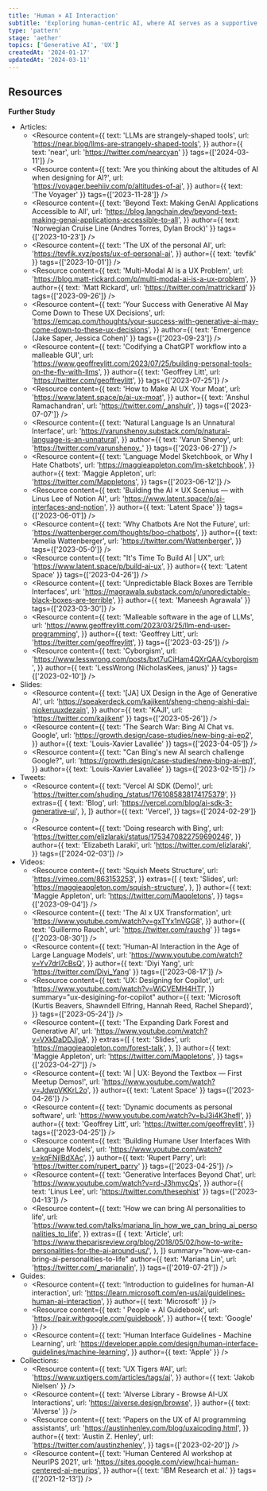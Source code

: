 ```yaml
---
title: 'Human × AI Interaction'
subtitle: 'Exploring human-centric AI, where AI serves as a supportive agent to amplify human capabilities, i.e. AI in the loop'
type: 'pattern'
stage: 'aether'
topics: ['Generative AI', 'UX']
createdAt: '2024-01-17'
updatedAt: '2024-03-11'
---
```


## Resources

**Further Study**

- Articles:
  - <Resource
      content={{
        text: 'LLMs are strangely-shaped tools',
        url: 'https://near.blog/llms-are-strangely-shaped-tools',
      }}
      author={{ text: 'near', url: 'https://twitter.com/nearcyan' }}
      tags={['2024-03-11']}
    />
  - <Resource
      content={{
        text: 'Are you thinking about the altitudes of AI when designing for AI?',
        url: 'https://voyager.beehiiv.com/p/altitudes-of-ai',
      }}
      author={{ text: 'The Voyager' }}
      tags={['2023-11-28']}
    />
  - <Resource
      content={{
        text: 'Beyond Text: Making GenAI Applications Accessible to All',
        url: 'https://blog.langchain.dev/beyond-text-making-genai-applications-accessible-to-all',
      }}
      author={{ text: 'Norwegian Cruise Line (Andres Torres, Dylan Brock)' }}
      tags={['2023-10-23']}
    />
  - <Resource
      content={{
        text: 'The UX of the personal AI',
        url: 'https://tevfik.xyz/posts/ux-of-personal-ai',
      }}
      author={{ text: 'tevfik' }}
      tags={['2023-10-01']}
    />
  - <Resource
      content={{
        text: 'Multi-Modal AI is a UX Problem',
        url: 'https://blog.matt-rickard.com/p/multi-modal-ai-is-a-ux-problem',
      }}
      author={{ text: 'Matt Rickard', url: 'https://twitter.com/mattrickard' }}
      tags={['2023-09-26']}
    />
  - <Resource
      content={{
        text: 'Your Success with Generative AI May Come Down to These UX Decisions',
        url: 'https://emcap.com/thoughts/your-success-with-generative-ai-may-come-down-to-these-ux-decisions',
      }}
      author={{ text: 'Emergence (Jake Saper, Jessica Cohen)' }}
      tags={['2023-09-23']}
    />
  - <Resource
      content={{
        text: 'Codifying a ChatGPT workflow into a malleable GUI',
        url: 'https://www.geoffreylitt.com/2023/07/25/building-personal-tools-on-the-fly-with-llms',
      }}
      author={{
        text: 'Geoffrey Litt',
        url: 'https://twitter.com/geoffreylitt',
      }}
      tags={['2023-07-25']}
    />
  - <Resource
      content={{
        text: 'How to Make AI UX Your Moat',
        url: 'https://www.latent.space/p/ai-ux-moat',
      }}
      author={{
        text: 'Anshul Ramachandran',
        url: 'https://twitter.com/_anshulr',
      }}
      tags={['2023-07-07']}
    />
  - <Resource
      content={{
        text: 'Natural Language Is an Unnatural Interface',
        url: 'https://varunshenoy.substack.com/p/natural-language-is-an-unnatural',
      }}
      author={{ text: 'Varun Shenoy', url: 'https://twitter.com/varunshenoy_' }}
      tags={['2023-06-27']}
    />
  - <Resource
      content={{
        text: 'Language Model Sketchbook, or Why I Hate Chatbots',
        url: 'https://maggieappleton.com/lm-sketchbook',
      }}
      author={{
        text: 'Maggie Appleton',
        url: 'https://twitter.com/Mappletons',
      }}
      tags={['2023-06-12']}
    />
  - <Resource
      content={{
        text: 'Building the AI × UX Scenius — with Linus Lee of Notion AI',
        url: 'https://www.latent.space/p/ai-interfaces-and-notion',
      }}
      author={{ text: 'Latent Space' }}
      tags={['2023-06-01']}
    />
  - <Resource
      content={{
        text: 'Why Chatbots Are Not the Future',
        url: 'https://wattenberger.com/thoughts/boo-chatbots',
      }}
      author={{
        text: 'Amelia Wattenberger',
        url: 'https://twitter.com/Wattenberger',
      }}
      tags={['2023-05-0']}
    />
  - <Resource
      content={{
        text: "It's Time To Build AI | UX",
        url: 'https://www.latent.space/p/build-ai-ux',
      }}
      author={{ text: 'Latent Space' }}
      tags={['2023-04-26']}
    />
  - <Resource
      content={{
        text: 'Unpredictable Black Boxes are Terrible Interfaces',
        url: 'https://magrawala.substack.com/p/unpredictable-black-boxes-are-terrible',
      }}
      author={{ text: 'Maneesh Agrawala' }}
      tags={['2023-03-30']}
    />
  - <Resource
      content={{
        text: 'Malleable software in the age of LLMs',
        url: 'https://www.geoffreylitt.com/2023/03/25/llm-end-user-programming',
      }}
      author={{
        text: 'Geoffrey Litt',
        url: 'https://twitter.com/geoffreylitt',
      }}
      tags={['2023-03-25']}
    />
  - <Resource
      content={{
        text: 'Cyborgism',
        url: 'https://www.lesswrong.com/posts/bxt7uCiHam4QXrQAA/cyborgism',
      }}
      author={{ text: 'LessWrong (NicholasKees, janus)' }}
      tags={['2023-02-10']}
    />
- Slides:
  - <Resource
      content={{
        text: '[JA] UX Design in the Age of Generative AI',
        url: 'https://speakerdeck.com/kajikent/sheng-cheng-aishi-dai-niokeruuxdezain',
      }}
      author={{ text: 'KAJI', url: 'https://twitter.com/kajikent' }}
      tags={['2023-05-26']}
    />
  - <Resource
      content={{
        text: 'The Search War: Bing AI Chat vs. Google',
        url: 'https://growth.design/case-studies/new-bing-ai-ep2',
      }}
      author={{ text: 'Louis-Xavier Lavallée' }}
      tags={['2023-04-05']}
    />
  - <Resource
      content={{
        text: "Can Bing's new AI search challenge Google?",
        url: 'https://growth.design/case-studies/new-bing-ai-ep1',
      }}
      author={{ text: 'Louis-Xavier Lavallée' }}
      tags={['2023-02-15']}
    />
- Tweets:
  - <Resource
      content={{
        text: 'Vercel AI SDK (Demo)',
        url: 'https://twitter.com/shuding_/status/1761085838174175379',
      }}
      extras={[
        {
          text: 'Blog',
          url: 'https://vercel.com/blog/ai-sdk-3-generative-ui',
        },
      ]}
      author={{
        text: 'Vercel',
      }}
      tags={['2024-02-29']}
    />
  - <Resource
      content={{
        text: 'Doing research with Bing',
        url: 'https://twitter.com/elizlaraki/status/1753470822759690246',
      }}
      author={{
        text: 'Elizabeth Laraki',
        url: 'https://twitter.com/elizlaraki',
      }}
      tags={['2024-02-03']}
    />
- Videos:
  - <Resource
      content={{
        text: 'Squish Meets Structure',
        url: 'https://vimeo.com/863153253',
      }}
      extras={[
        {
          text: 'Slides',
          url: 'https://maggieappleton.com/squish-structure',
        },
      ]}
      author={{
        text: 'Maggie Appleton',
        url: 'https://twitter.com/Mappletons',
      }}
      tags={['2023-09-04']}
    />
  - <Resource
      content={{
        text: 'The AI x UX Transformation',
        url: 'https://www.youtube.com/watch?v=gxTYx1nVGG8',
      }}
      author={{ text: 'Guillermo Rauch', url: 'https://twitter.com/rauchg' }}
      tags={['2023-08-30']}
    />
  - <Resource
      content={{
        text: 'Human-AI Interaction in the Age of Large Language Models',
        url: 'https://www.youtube.com/watch?v=Yv7drI7cBsQ',
      }}
      author={{ text: 'Diyi Yang', url: 'https://twitter.com/Diyi_Yang' }}
      tags={['2023-08-17']}
    />
  - <Resource
      content={{
        text: 'UX: Designing for Copilot',
        url: 'https://www.youtube.com/watch?v=WiCVEMH4HTI',
      }}
      summary="ux-desigining-for-copilot"
      author={{
        text: 'Microsoft (Kurtis Beavers, Shawndell Elfring, Hannah Reed, Rachel Shepard)',
      }}
      tags={['2023-05-24']}
    />
  - <Resource
      content={{
        text: 'The Expanding Dark Forest and Generative AI',
        url: 'https://www.youtube.com/watch?v=VXkDaDDJjoA',
      }}
      extras={[
        {
          text: 'Slides',
          url: 'https://maggieappleton.com/forest-talk',
        },
      ]}
      author={{
        text: 'Maggie Appleton',
        url: 'https://twitter.com/Mappletons',
      }}
      tags={['2023-04-27']}
    />
  - <Resource
      content={{
        text: 'AI | UX: Beyond the Textbox — First Meetup Demos!',
        url: 'https://www.youtube.com/watch?v=JdwpVKKrL2o',
      }}
      author={{ text: 'Latent Space' }}
      tags={['2023-04-26']}
    />
  - <Resource
      content={{
        text: 'Dynamic documents as personal software',
        url: 'https://www.youtube.com/watch?v=bJ3i4K3hefI',
      }}
      author={{
        text: 'Geoffrey Litt',
        url: 'https://twitter.com/geoffreylitt',
      }}
      tags={['2023-04-25']}
    />
  - <Resource
      content={{
        text: 'Building Humane User Interfaces With Language Models',
        url: 'https://www.youtube.com/watch?v=kqFNjIBdXAc',
      }}
      author={{ text: 'Rupert Parry', url: 'https://twitter.com/rupert_parry' }}
      tags={['2023-04-25']}
    />
  - <Resource
      content={{
        text: 'Generative Interfaces Beyond Chat',
        url: 'https://www.youtube.com/watch?v=rd-J3hmycQs',
      }}
      author={{ text: 'Linus Lee', url: 'https://twitter.com/thesephist' }}
      tags={['2023-04-13']}
    />
  - <Resource
      content={{
        text: 'How we can bring AI personalities to life',
        url: 'https://www.ted.com/talks/mariana_lin_how_we_can_bring_ai_personalities_to_life',
      }}
      extras={[
        {
          text: 'Article',
          url: 'https://www.theparisreview.org/blog/2018/05/02/how-to-write-personalities-for-the-ai-around-us/',
        },
      ]}
      summary="how-we-can-bring-ai-personalities-to-life"
      author={{
        text: 'Mariana Lin',
        url: 'https://twitter.com/_marianalin',
      }}
      tags={['2019-07-21']}
    />
- Guides:
  - <Resource
      content={{
        text: 'Introduction to guidelines for human-AI interaction',
        url: 'https://learn.microsoft.com/en-us/ai/guidelines-human-ai-interaction',
      }}
      author={{ text: 'Microsoft' }}
    />
  - <Resource
      content={{
        text: ' People + AI Guidebook',
        url: 'https://pair.withgoogle.com/guidebook',
      }}
      author={{ text: 'Google' }}
    />
  - <Resource
      content={{
        text: 'Human Interface Guidelines - Machine Learning',
        url: 'https://developer.apple.com/design/human-interface-guidelines/machine-learning',
      }}
      author={{ text: 'Apple' }}
    />
- Collections:
  - <Resource
      content={{
        text: 'UX Tigers #AI',
        url: 'https://www.uxtigers.com/articles/tags/ai',
      }}
      author={{ text: 'Jakob Nielsen' }}
    />
  - <Resource
      content={{
        text: 'AIverse Library - Browse AI-UX Interactions',
        url: 'https://aiverse.design/browse',
      }}
      author={{ text: 'AIverse' }}
    />
  - <Resource
      content={{
        text: 'Papers on the UX of AI programming assistants',
        url: 'https://austinhenley.com/blog/uxaicoding.html',
      }}
      author={{
        text: 'Austin Z. Henley',
        url: 'https://twitter.com/austinzhenley',
      }}
      tags={['2023-02-20']}
    />
  - <Resource
      content={{
        text: 'Human Centered AI workshop at NeurIPS 2021',
        url: 'https://sites.google.com/view/hcai-human-centered-ai-neurips',
      }}
      author={{ text: 'IBM Research et al.' }}
      tags={['2021-12-13']}
    />
